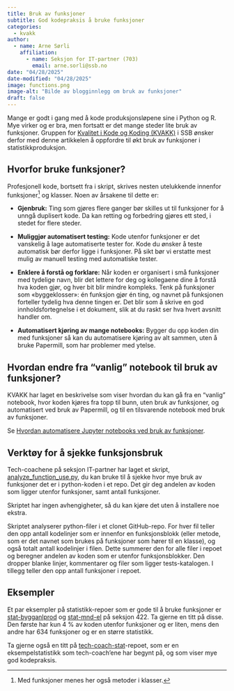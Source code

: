 ```yaml
---
title: Bruk av funksjoner
subtitle: God kodepraksis å bruke funksjoner
categories:
  - kvakk
author:
  - name: Arne Sørli
    affiliation: 
      - name: Seksjon for IT-partner (703)
        email: arne.sorli@ssb.no
date: "04/28/2025"
date-modified: "04/28/2025"
image: functions.png
image-alt: "Bilde av blogginnlegg om bruk av funksjoner"
draft: false
---
```


Mange er godt i gang med å kode produksjonsløpene sine i Python og R.
Mye virker og er bra, men fortsatt er det mange steder lite bruk av funksjoner.
Gruppen for [Kvalitet i Kode og Koding (KVAKK)](https://statistics-norway.atlassian.net/wiki/spaces/BEST/pages/3261497397/Kvalitet+i+kode+og+koding) i SSB ønsker derfor med denne artikkelen å oppfordre til økt bruk av funksjoner i statistikkproduksjon.

## Hvorfor bruke funksjoner?

Profesjonell kode, bortsett fra i skript, skrives nesten utelukkende innenfor
funksjoner^[Med funksjoner menes her også metoder i klasser.] og klasser.
Noen av årsakene til dette er:

- **Gjenbruk:**
    Ting som gjøres flere ganger bør skilles ut til funksjoner for å unngå duplisert kode.
    Da kan retting og forbedring gjøres ett sted, i stedet for flere steder.

- **Muliggjør automatisert testing:**
    Kode utenfor funksjoner er det vanskelig å lage automatiserte tester for.
    Kode du ønsker å teste automatisk bør derfor ligge i funksjoner.
    På sikt bør vi erstatte mest mulig av manuell testing med automatiske tester.

- **Enklere å forstå og forklare:**
    Når koden er organisert i små funksjoner med tydelige navn,
    blir det lettere for deg og kollegaene dine å forstå hva koden gjør, og hver bit blir mindre kompleks.
    Tenk på funksjoner som «byggeklosser»: én funksjon gjør én ting, og navnet på funksjonen forteller tydelig hva denne tingen er.
    Det blir som å skrive en god innholdsfortegnelse i et dokument, slik at du raskt ser hva hvert avsnitt handler om.

- **Automatisert kjøring av mange notebooks:**
    Bygger du opp koden din med funksjoner så kan du automatisere kjøring av alt sammen,
    uten å bruke Papermill, som har problemer med ytelse.

## Hvordan endre fra "vanlig" notebook til bruk av funksjoner?

KVAKK har laget en beskrivelse som viser hvordan du kan gå fra en "vanlig" notebook, hvor
koden kjøres fra topp til bunn, uten bruk av funksjoner, og automatisert ved bruk av Papermill,
og til en tilsvarende notebook med bruk av funksjoner.

Se [Hvordan automatisere Jupyter notebooks ved bruk av funksjoner].


## Verktøy for å sjekke funksjonsbruk

Tech-coachene på seksjon IT-partner har laget et skript, [analyze_function_use.py],
du kan bruke til å sjekke hvor mye bruk av funksjoner det er i python-koden i et repo.
Det gir deg andelen av koden som ligger utenfor funksjoner, samt antall funksjoner.

Skriptet har ingen avhengigheter, så du kan kjøre det uten å installere noe ekstra.

Skriptet analyserer python-filer i et clonet GitHub-repo.
For hver fil teller den opp antall kodelinjer som er innenfor en funksjonsblokk
(eller metode, som er det navnet som brukes på funksjoner som hører til en klasse),
og også totalt antall kodelinjer i filen.
Dette summerer den for alle filer i repoet og beregner andelen av koden som er utenfor funksjonsblokker.
Den dropper blanke linjer, kommentarer og filer som ligger tests-katalogen.
I tillegg teller den opp antall funksjoner i repoet.

## Eksempler

Et par eksempler på statistikk-repoer som er gode til å bruke funksjoner er
[stat-bygganlprod] og [stat-mnd-el] på seksjon 422.
Ta gjerne en titt på disse. Den første har kun 4 % av koden utenfor funksjoner og er liten,
mens den andre har 634 funksjoner og er en større statistikk.

Ta gjerne også en titt på [tech-coach-stat]-repoet, som er en  eksempelstatistikk som tech-coach'ene har begynt på,
og som viser mye god kodepraksis.


[analyze_function_use.py]: https://github.com/statisticsnorway/tech-coach-scripts/blob/main/src/scripts/analyze_function_use.py
[stat-bygganlprod]: https://github.com/statisticsnorway/stat-bygganlprod/
[stat-mnd-el]: https://github.com/statisticsnorway/stat-mnd-el
[tech-coach-stat]: https://github.com/statisticsnorway/tech-coach-stat/?tab=readme-ov-file#tech-coach-stat
[Hvordan automatisere Jupyter notebooks ved bruk av funksjoner]: https://statistics-norway.atlassian.net/wiki/spaces/BEST/pages/3925147685/Hvordan+automatisere+Jupyter+notebooks+ved+bruk+av+funksjoner

